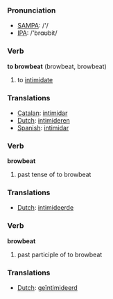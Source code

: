 === Pronunciation ===
*[[w:SAMPA|SAMPA]]: /'/
*[[w:IPA|IPA]]: /'brɑʊbit/

=== Verb ===

'''to browbeat''' (browbeat, browbeat)

# to [[intimidate]]

=== Translations ===
*[[Catalan]]: [[intimidar]]
*[[Dutch]]: [[intimideren]]
*[[Spanish]]: [[intimidar]]

=== Verb ===

'''browbeat'''

# past tense of to browbeat

=== Translations ===
*[[Dutch]]: [[intimideerde]]

=== Verb ===

'''browbeat'''

# past participle of to browbeat

=== Translations ===
*[[Dutch]]: [[geïntimideerd]]
